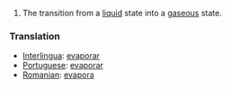 #The transition from a [[liquid]] state into a [[gas]]eous state.
===Translation===
*[[Interlingua]]: [[evaporar]]
*[[Portuguese]]: [[evaporar]]
*[[Romanian]]: [[evapora]]